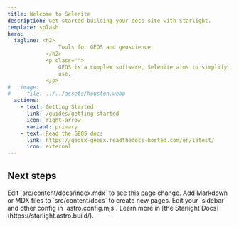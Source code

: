 ```yaml
---
title: Welcome to Selenite
description: Get started building your docs site with Starlight.
template: splash
hero:
  tagline: <h2>
                Tools for GEOS and geoscience
            </h2>
            <p class="">
                GEOS is a complex software, Selenite aims to simplify its
                use.
            </p>
#   image:
#     file: ../../assets/houston.webp
  actions:
    - text: Getting Started
      link: /guides/getting-started
      icon: right-arrow
      variant: primary
    - text: Read the GEOS docs
      link: https://geosx-geosx.readthedocs-hosted.com/en/latest/
      icon: external
---
```



## Next steps

<CardGrid stagger>
	<Card title="Update content" icon="pencil">
		Edit `src/content/docs/index.mdx` to see this page change.
	</Card>
	<Card title="Add new content" icon="add-document">
		Add Markdown or MDX files to `src/content/docs` to create new pages.
	</Card>
	<Card title="Configure your site" icon="setting">
		Edit your `sidebar` and other config in `astro.config.mjs`.
	</Card>
	<Card title="Read the docs" icon="open-book">
		Learn more in [the Starlight Docs](https://starlight.astro.build/).
	</Card>
</CardGrid>
